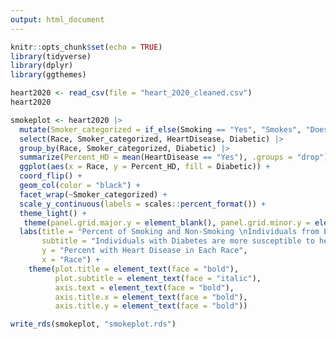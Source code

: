 ```yaml
---
output: html_document
---
```


```r
knitr::opts_chunk$set(echo = TRUE)
library(tidyverse)
library(dplyr)
library(ggthemes)
```

```r
heart2020 <- read_csv(file = "heart_2020_cleaned.csv")
heart2020
```

```r
smokeplot <- heart2020 |>
  mutate(Smoker_categorized = if_else(Smoking == "Yes", "Smokes", "Does Not Smoke")) |>
  select(Race, Smoker_categorized, HeartDisease, Diabetic) |>
  group_by(Race, Smoker_categorized, Diabetic) |> 
  summarize(Percent_HD = mean(HeartDisease == "Yes"), .groups = "drop") |>
  ggplot(aes(x = Race, y = Percent_HD, fill = Diabetic)) +
  coord_flip() +
  geom_col(color = "black") +
  facet_wrap(~Smoker_categorized) +
  scale_y_continuous(labels = scales::percent_format()) +
  theme_light() +
   theme(panel.grid.major.y = element_blank(), panel.grid.minor.y = element_blank()) +
  labs(title = "Percent of Smoking and Non-Smoking \nIndividuals from Each Race With Heart Disease",
       subtitle = "Individuals with Diabetes are more susceptible to heart issues",
       y = "Percent with Heart Disease in Each Race",
       x = "Race") +
    theme(plot.title = element_text(face = "bold"), 
          plot.subtitle = element_text(face = "italic"),
          axis.text = element_text(face = "bold"), 
          axis.title.x = element_text(face = "bold"),
          axis.title.y = element_text(face = "bold"))
```

```r
write_rds(smokeplot, "smokeplot.rds")
```

